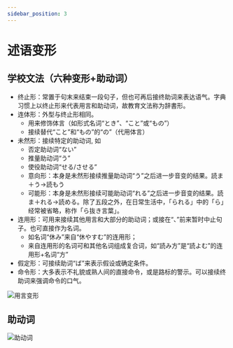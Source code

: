 ```yaml
---
sidebar_position: 3
---
```


# 述语变形


## 学校文法（六种变形+助动词）

- 终止形：常置于句末来结束一段句子，但也可再后接终助词来表达语气。字典习惯上以终止形来代表用言和助动词，故教育文法称为辞書形。
- 连体形：外型与终止形相同。
  - 用来修饰体言（如形式名词“とき”、“こと”或“もの”）
  - 接续替代“こと”和“もの”的“の”（代用体言）
- 未然形：接续特定的助动词, 如
  - 否定助动词“ない”
  - 推量助动词“う”
  - 使役助动词“せる/させる”
  - <Hb>意向形</Hb>：本身是未然形接续推量助动词“う”之后进一步音变的结果。読ま＋う→読もう
  - <Hb>可能形</Hb>：本身是未然形接续可能助动词“れる”之后进一步音变的结果。読ま＋れる→読める。除了五段之外，在日常生活中，「られる」中的「ら」经常被省略，称作「ら抜き言葉」。
- 连用形：可用来接续其他用言和大部分的助动词；或接在“、”前来暂时中止句子。也可直接作为名词。 
  - 如名词“休み”来自“休やすむ”的连用形；
  - 来自连用形的名词可和其他名词组成复合词，如“読み方”是“読よむ”的连用形+名词“方”
- 假定形：可接续助词“ば”来表示假设或确定条件。
- 命令形：大多表示不礼貌或熟人间的直接命令，或是路标的警示。可以接续终助词来强调命令的口气。
  
![用言变形](/img/japanese/用言变形.jpg)

## 助动词

![助动词](/img/japanese/助动词.jpg)

<!-- 
|接続 |	助動詞|
|---|---|
|終止形	| まい　そうだ(伝聞)　らしい|
|連体形	| ようだ|
|連用形	| <Hb>ます</Hb>　<Hb>た(だ)</Hb> たい　たがる　そうだ(様態)|
|未然形	| <Hb>ない</Hb>  <Hb>せる・させる</Hb>　 <Hb>れる・られる</Hb>  <Hb>う</Hb>  ぬ(ん) よう　まい |
|その他	| そうだ(様態)　ようだ　らしい　だ　です|

|活用の種類|助動詞|
|---|---|
|動詞型（【―る】の形）|<Hb>せる・させる</Hb> <Hb>れる・られる</Hb>　たがる|
|形容詞型（【―い】の形）|<Hb>ない</Hb>　たい　らしい|
|形容動詞型（【―だ】の形）|そうだ　ようだ　だ|
|特殊型|	<Hb>ます</Hb>　です　た(だ)　ぬ(ん)|
|無変化型|	う　よう　まい|

|意味|助動詞|
|---|---|
|使役|	せる・させる|
|受け身・可能・自発・尊敬|	れる・られる|
|打ち消し（否定）|ない　ぬ(ん)|
|推量・意志|	う　よう　まい|
|希望|	たい　たがる|
|過去・完了|	た(だ)|
|様態・伝聞|	そうだ|
|推定|	ようだ　らしい|
|たとえ|	ようだ|
|丁寧 |	ます|
|断定	|だ　です| -->


